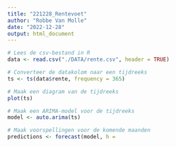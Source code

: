 ```yaml
---
title: "221228_Rentevoet"
author: "Robbe Van Molle"
date: "2022-12-28"
output: html_document
---
```


```r
# Lees de csv-bestand in R
data <- read.csv("./DATA/rente.csv", header = TRUE)

# Converteer de datakolom naar een tijdreeks
ts <- ts(data$rente, frequency = 365)

# Maak een diagram van de tijdreeks
plot(ts)

# Maak een ARIMA-model voor de tijdreeks
model <- auto.arima(ts)

# Maak voorspellingen voor de komende maanden
predictions <- forecast(model, h =

```

